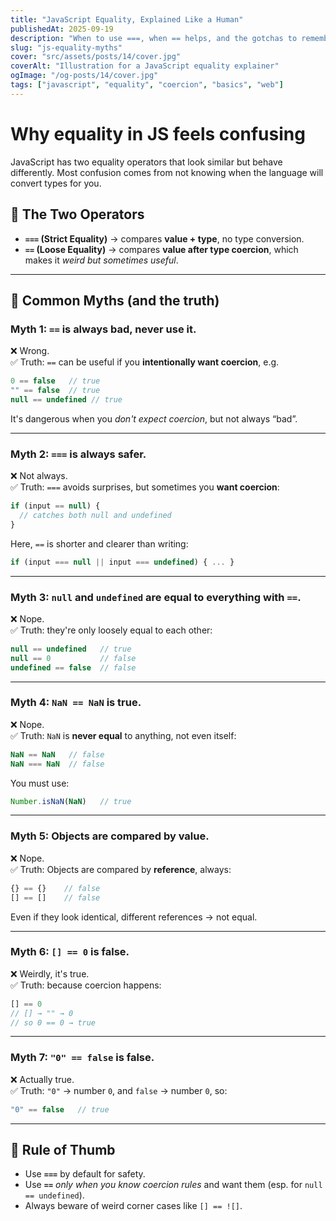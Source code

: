 ```yaml
---
title: "JavaScript Equality, Explained Like a Human"
publishedAt: 2025-09-19
description: "When to use ===, when == helps, and the gotchas to remember."
slug: "js-equality-myths"
cover: "src/assets/posts/14/cover.jpg"
coverAlt: "Illustration for a JavaScript equality explainer"
ogImage: "/og-posts/14/cover.jpg"
tags: ["javascript", "equality", "coercion", "basics", "web"]
---
```


# Why equality in JS feels confusing

JavaScript has two equality operators that look similar but behave differently. Most confusion comes from not knowing when the language will convert types for you.


## 🔑 The Two Operators

* **`===` (Strict Equality)** → compares **value + type**, no type conversion.
* **`==` (Loose Equality)** → compares **value after type coercion**, which makes it *weird but sometimes useful*.

---

## 🚩 Common Myths (and the truth)

### **Myth 1: `==` is always bad, never use it.**

❌ Wrong.<br/>
✅ Truth: `==` can be useful if you **intentionally want coercion**, e.g.

```js
0 == false   // true
"" == false  // true
null == undefined // true
```

It's dangerous when you *don't expect coercion*, but not always “bad”.

---

### **Myth 2: `===` is always safer.**

❌ Not always.<br/>
✅ Truth: `===` avoids surprises, but sometimes you **want coercion**:

```js
if (input == null) {
  // catches both null and undefined
}
```

Here, `==` is shorter and clearer than writing:

```js
if (input === null || input === undefined) { ... }
```

---

### **Myth 3: `null` and `undefined` are equal to everything with `==`.**

❌ Nope.<br/>
✅ Truth: they're only loosely equal to each other:

```js
null == undefined   // true
null == 0           // false
undefined == false  // false
```

---

### **Myth 4: `NaN == NaN` is true.**

❌ Nope.<br/>
✅ Truth: `NaN` is **never equal** to anything, not even itself:

```js
NaN == NaN   // false
NaN === NaN  // false
```

You must use:

```js
Number.isNaN(NaN)   // true
```

---

### **Myth 5: Objects are compared by value.**

❌ Nope.<br/>
✅ Truth: Objects are compared by **reference**, always:

```js
{} == {}    // false
[] == []    // false
```

Even if they look identical, different references → not equal.

---

### **Myth 6: `[] == 0` is false.**

❌ Weirdly, it's true.<br/>
✅ Truth: because coercion happens:

```js
[] == 0
// [] → "" → 0
// so 0 == 0 → true
```

---

### **Myth 7: `"0" == false` is false.**

❌ Actually true.<br/>
✅ Truth: `"0"` → number `0`, and `false` → number `0`, so:

```js
"0" == false   // true
```

---

## 🧠 Rule of Thumb

* Use **`===`** by default for safety.
* Use **`==`** *only when you know coercion rules* and want them (esp. for `null == undefined`).
* Always beware of weird corner cases like `[] == ![]`.
